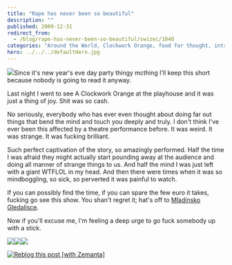 ```yaml
---
title: "Rape has never been so beautiful"
description: ""
published: 2009-12-31
redirect_from:
  - /blog/rape-has-never-been-so-beautiful/swizec/1040
categories: "Around the World, Clockwork Orange, food for thought, intrigues, Kids and Teens, life, New Year's Eve, People and Society, review, Theatre, Uncategorized"
hero: ../../../defaultHero.jpg
---
```


![](https://cm.mladinsko.com/pictures/360/up1607.jpg.jpeg)Since it's new year's eve day party thingy mcthing I'll keep this short because nobody is going to read it anyway.

Last night I went to see A Clockwork Orange at the playhouse and it was just a thing of joy. Shit was so cash.

No seriously, everybody who has ever even thought about doing far out things that bend the mind and touch you deeply and truly. I don't think I've ever been this affected by a theatre performance before. It was weird. It was strange. It was fucking brilliant.

Such perfect captivation of the story, so amazingly performed. Half the time I was afraid they might actually start pounding away at the audience and doing all manner of strange things to us. And half the mind I was just left with a giant WTFLOL in my head. And then there were times when it was so mindboggling, so sick, so perverted it was painful to watch.

If you can possibly find the time, if you can spare the few euro it takes, fucking go see this show. You shan't regret it; hat's off to [Mladinsko Gledalisce](http://www.mladinsko.com/).

Now if you'll excuse me, I'm feeling a deep urge to go fuck somebody up with a stick.

![](https://cm.mladinsko.com/pictures/360/up1635.jpg.jpeg)![](https://cm.mladinsko.com/pictures/360/up1626.jpg.jpeg)![](https://cm.mladinsko.com/pictures/360/up1623.jpg.jpeg)

[![Reblog this post [with Zemanta]](https://img.zemanta.com/reblog_e.png?x-id=8e807611-944f-4747-8976-d331bf1c5a0d)](http://reblog.zemanta.com/zemified/8e807611-944f-4747-8976-d331bf1c5a0d/ "Reblog this post [with Zemanta]")
